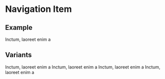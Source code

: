 
<Meta title="Components/Navigation Item" component={NavigationItem} />

# Navigation Item

## Example

<Canvas>
  <Story name="Primary">
    <ExampleContainer>
      <NavigationItem
        title="Lorem ipsum dolor sit amet"
        icon={IconQuestionPage}
        titleUrl="/"
      >
        Inctum, laoreet enim a
      </NavigationItem>
    </ExampleContainer>
  </Story>
</Canvas>

## Variants

<Canvas>
  <Story name="Disabled">
    <ExampleContainer>
      <NavigationItem
        title="Lorem ipsum dolor sit amet"
        titleUrl="/"
        icon={IconQuestionPage}
        disabled
      >
        Inctum, laoreet enim a
      </NavigationItem>
    </ExampleContainer>
  </Story>
</Canvas>

<Canvas>
  <Story name="Bordered">
    <ExampleContainer>
      <NavigationItem
        title="Lorem ipsum dolor sit amet"
        titleUrl="/"
        icon={IconQuestionPage}
        bordered
      >
        Inctum, laoreet enim a
      </NavigationItem>
    </ExampleContainer>
  </Story>
</Canvas>

<Canvas>
  <Story name="Error">
    <ExampleContainer style={{ boxSizing: "border-box" }}>
      <NavItem
        title="Lorem ipsum dolor sit amet"
        titleUrl="/"
        icon={IconQuestionPage}
        errorCount={3}
      >
        Inctum, laoreet enim a
      </NavItem>
    </ExampleContainer>
  </Story>
</Canvas>

<Canvas>
  <Story name="Unread Comment">
    <ExampleContainer style={{ boxSizing: "border-box" }}>
      <Theme>
        <NavItem
          title="Lorem ipsum dolor sit amet"
          titleUrl="/"
          icon={IconQuestionPage}
          unreadComment
          errorCount={1}
        >
          Inctum, laoreet enim a
        </NavItem>
      </Theme>
    </ExampleContainer>
  </Story>
</Canvas>
